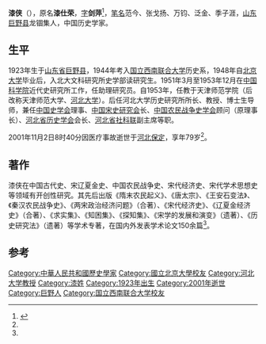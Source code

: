'''漆侠'''（{{bd|1923年|3月12日|2001年|11月2日|catIdx=Q漆}}），原名'''漆仕荣'''，[[表字|字]]'''剑萍'''<ref name=A>{{Citeweb|title=漆侠|url=http://ssxh.hbu.edu.cn/news/show.jsf;jsessionid=82AF9B06C70F64EE4911B313A3587C0E?colid=12&nid=11|work=中国宋史研究会|date=2015-09-23|accessdate=2021-06-04|archive-date=2021-06-04|archive-url=https://web.archive.org/web/20210604083528/http://ssxh.hbu.edu.cn/news/show.jsf;jsessionid=82AF9B06C70F64EE4911B313A3587C0E?colid=12&nid=11|dead-url=no}}</ref>，[[笔名|笔名]]范今、张戈扬、万钧、泛金、季子涯，[[山东|山东]][[巨野县|巨野县]]龙锢集人，中国历史学家。

== 生平 ==
1923年生于[[山东省|山东省]][[巨野县|巨野县]]，1944年考入[[国立西南联合大学|国立西南联合大学]]历史系，1948年自[[北京大学|北京大学]]毕业后，入北大文科研究所史学部读研究生。1951年3月至1953年12月在[[中国科学院|中国科学院]]近代史研究所工作，任助理研究员。自1953年，任教于天津师范学院（后改称天津师范大学、[[河北大学|河北大学]]）。后任河北大学历史研究所所长、教授、博士生导师，兼任[[中国史学会|中国史学会]]理事、[[中国宋史研究会|中国宋史研究会]]长、[[中国农民战争史学会|中国农民战争史学会]]顾问（原理事长）、[[河北省历史学会|河北省历史学会]]会长、[[河北省社科联|河北省社科联]]副主席等职。

2001年11月2日8时40分因医疗事故逝世于[[河北|河北]][[保定|保定]]，享年79岁<ref name=A/>。

== 著作 ==
漆侠在中国古代史、宋辽夏金史、中国农民战争史、宋代经济史、宋代学术思想史等领域有开创性研究。其先后出版《隋末农民起义》、《唐太宗》、《王安石变法》、《秦汉农民战争史》、《两宋政治经济问题》（合著）、《宋代经济史》、《辽夏金经济史》（合著）、《求实集》、《知困集》、《探知集》、《宋学的发展和演变》（遗著）、《历史研究法》（遗著）等学术专著，在国内外发表学术论文150余篇<ref name=A/>。

== 参考 ==
{{reflist}}
{{Authority control}}
{{DEFAULTSORT:Qi Xia}}
{{中國人物小作品}}

[[Category:中華人民共和國歷史學家|Category:中華人民共和國歷史學家]]
[[Category:國立北京大學校友|Category:國立北京大學校友]]
[[Category:河北大学教授|Category:河北大学教授]]
[[Category:漆姓|Category:漆姓]]
[[Category:1923年出生|Category:1923年出生]]
[[Category:2001年逝世|Category:2001年逝世]]
[[Category:巨野人|Category:巨野人]]
[[Category:国立西南联合大学校友|Category:国立西南联合大学校友]]